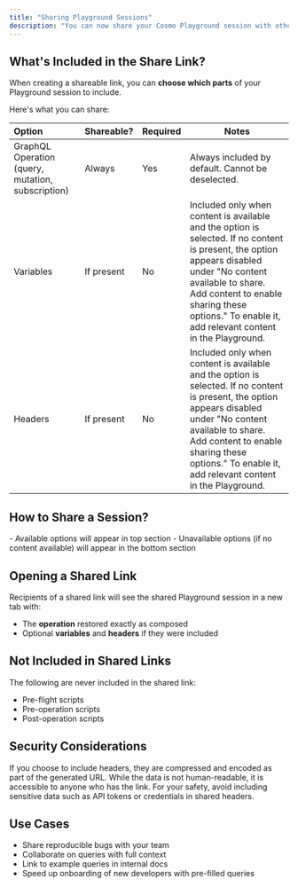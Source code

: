 ```yaml
---
title: "Sharing Playground Sessions"
description: "You can now share your Cosmo Playground session with others using a single URL. This feature enables easier collaboration and debugging across your team — no need to copy and paste queries or configurations manually."
---
```


## What's Included in the Share Link?

When creating a shareable link, you can **choose which parts** of your Playground session to include.

Here's what you can share:

| Option                                            | Shareable? | Required | Notes                                                                                                                                                                                                                                                               |
| :------------------------------------------------ | :--------- | -------- | ------------------------------------------------------------------------------------------------------------------------------------------------------------------------------------------------------------------------------------------------------------------- |
| GraphQL Operation (query, mutation, subscription) | Always     | Yes      | Always included by default. Cannot be deselected.                                                                                                                                                                                                                   |
| Variables                                         | If present | No       | Included only when content is available and the option is selected. If no content is present, the option appears disabled under "No content available to share. Add content to enable sharing these options." To enable it, add relevant content in the Playground. |
| Headers                                           | If present | No       | Included only when content is available and the option is selected. If no content is present, the option appears disabled under "No content available to share. Add content to enable sharing these options." To enable it, add relevant content in the Playground. |

## How to Share a Session?

<Steps>
  <Step title="Open the Playground and compose your GraphQL operation">
    
  </Step>
  <Step title="Add any variables or headers you’d like to include">
    
  </Step>
  <Step title="Click Share icon with the tooltip “Share Playground State” in the toolbar">
    
  </Step>
  <Step title="A modal will appear with options to choose:">
    - Available options will appear in top section
    - Unavailable options (if no content available) will appear in the bottom section
  </Step>
  <Step title="Select the available options you want to include the share link">
    
  </Step>
  <Step title='Click "Copy link" to generate and copy the shareable URL'>
    
  </Step>
</Steps>

## Opening a Shared Link

Recipients of a shared link will see the shared Playground session in a new tab with:

- The **operation** restored exactly as composed
- Optional **variables** and **headers** if they were included

## Not Included in Shared Links

The following are never included in the shared link:

- Pre-flight scripts
- Pre-operation scripts
- Post-operation scripts

## Security Considerations

If you choose to include headers, they are compressed and encoded as part of the generated URL. While the data is not human-readable, it is accessible to anyone who has the link. For your safety, avoid including sensitive data such as API tokens or credentials in shared headers.

## Use Cases

- Share reproducible bugs with your team
- Collaborate on queries with full context
- Link to example queries in internal docs
- Speed up onboarding of new developers with pre-filled queries